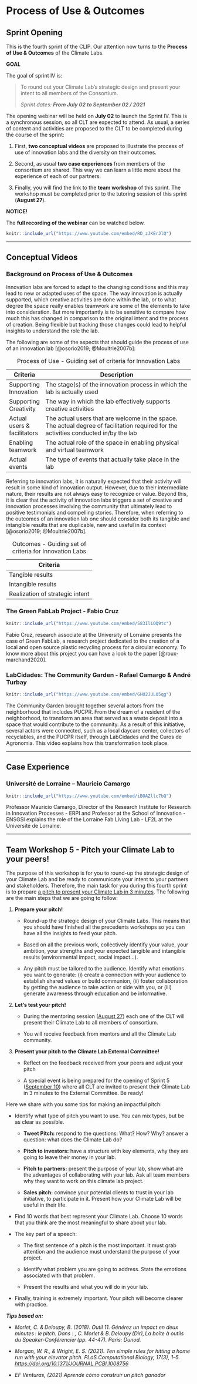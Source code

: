 # Process of Use & Outcomes {#sprint_4}

## Sprint Opening

This is the fourth sprint of the CLIP. Our attention now turns to the **Process of Use & Outcomes** of the Climate Labs.

::: {.infobox .goal data-latex="{.goal}"}
**GOAL**

The goal of sprint IV is:

> To round out your Climate Lab's strategic design and present your intent to all members of the Consortium.
>
> *Sprint dates: **From July 02 to September 02 / 2021***
:::

The opening webinar will be held on **July 02** to launch the Sprint IV. This is a synchronous session, so all CLT are expected to attend. As usual, a series of content and activities are proposed to the CLT to be completed during the course of the sprint:

1.  First, **two conceptual videos** are proposed to illustrate the process of use of innovation labs and the diversity on their outcomes.

2.  Second, as usual **two case experiences** from members of the consortium are shared. This way we can learn a little more about the experience of each of our partners.

3.  Finally, you will find the link to the **team workshop** of this sprint. The workshop must be completed prior to the tutoring session of this sprint (**August 27**).

::: {.infobox .tip data-latex="{.assignment}"}
**NOTICE!**

The **full recording of the webinar** can be watched below.
:::

```r
knitr::include_url("https://www.youtube.com/embed/RD_zJKErJlQ")
```

------------------------------------------------------------------------

## Conceptual Videos

### Background on Process of Use & Outcomes

Innovation labs are forced to adapt to the changing conditions and this may lead to new or adapted uses of the space. The way innovation is actually supported, which creative activities are done within the lab, or to what degree the space really enables teamwork are some of the elements to take into consideration. But more importantly is to be sensitive to compare how much this has changed in comparison to the original intent and the process of creation. Being flexible but tracking those changes could lead to helpful insights to understand the role the lab.

The following are some of the aspects that should guide the process of use of an innovation lab [@osorio2019; @Moultrie2007b]:

+-----------------------------+---------------------------------------------------------------------------------------------------------------------------------------+
| Criteria                    | Description                                                                                                                           |
+=============================+=======================================================================================================================================+
| Supporting Innovation       | The stage(s) of the innovation process in which the lab is actually used                                                              |
+-----------------------------+---------------------------------------------------------------------------------------------------------------------------------------+
| Supporting Creativity       | The way in which the lab effectively supports creative activities                                                                     |
+-----------------------------+---------------------------------------------------------------------------------------------------------------------------------------+
| Actual users & facilitators | The actual users that are welcome in the space. The actual degree of facilitation required for the activities conducted in/by the lab |
+-----------------------------+---------------------------------------------------------------------------------------------------------------------------------------+
| Enabling teamwork           | The actual role of the space in enabling physical and virtual teamwork                                                                |
+-----------------------------+---------------------------------------------------------------------------------------------------------------------------------------+
| Actual events               | The type of events that actually take place in the lab                                                                                |
+-----------------------------+---------------------------------------------------------------------------------------------------------------------------------------+

: Process of Use - Guiding set of criteria for Innovation Labs

Referring to innovation labs, it is naturally expected that their activity will result in some kind of innovation output. However, due to their intermediate nature, their results are not always easy to recognize or value. Beyond this, it is clear that the activity of innovation labs triggers a set of creative and innovation processes involving the community that ultimately lead to positive testimonials and compelling stories. Therefore, when referring to the outcomes of an innovation lab one should consider both its tangible and intangible results that are duplicable, new and useful in its context [@osorio2019; @Moultrie2007b].

| Criteria                        |
|---------------------------------|
| Tangible results                |
| Intangible results              |
| Realization of strategic intent |

: Outcomes - Guiding set of criteria for Innovation Labs

### The Green FabLab Project - Fabio Cruz

```r
knitr::include_url("https://www.youtube.com/embed/S83IliOQ9tc")
```

Fabio Cruz, research associate at the University of Lorraine presents the case of Green FabLab, a research project dedicated to the creation of a local and open source plastic recycling process for a circular economy. To know more about this project you can have a look to the paper [@roux-marchand2020].

### LabCidades: The Community Garden - Rafael Camargo & André Turbay

```r
knitr::include_url("https://www.youtube.com/embed/GHU2JULU5qg")
```

The Community Garden brought together several actors from the neighborhood that includes PUCPR. From the dream of a resident of the neighborhood, to transform an area that served as a waste deposit into a space that would contribute to the community. As a result of this initiative, several actors were connected, such as a local daycare center, collectors of recyclables, and the PUCPR itself, through LabCidades and the Curos de Agronomia. This video explains how this transformation took place.

------------------------------------------------------------------------

## Case Experience

### Université de Lorraine -- Mauricio Camargo

```r
knitr::include_url("https://www.youtube.com/embed/iBOAZllc7bQ")
```

Professor Mauricio Camargo, Director of the Research Institute for Research in Innovation Processes - ERPI and Professor at the School of Innovation - ENSGSI explains the role of the Lorraine Fab Living Lab - LF2L at the Université de Lorraine.

------------------------------------------------------------------------

## Team Workshop 5 - Pitch your Climate Lab to your peers!

The purpose of this workshop is for you to round-up the strategic design of your Climate Lab and be ready to communicate your intent to your partners and stakeholders. Therefore, the main task for you during this fourth sprint is to prepare [a pitch to present your Climate Lab in 3 minutes]{.ul}. The following are the main steps that we are going to follow:

1.  **Prepare your pitch!**

    -   Round-up the strategic design of your Climate Labs. This means that you should have finished all the precedents workshops so you can have all the insights to feed your pitch.

    -   Based on all the previous work, collectively identify your value, your ambition, your strengths and your expected tangible and intangible results (environmental impact, social impact...).

    -   Any pitch must be tailored to the audience. Identify what emotions you want to generate: (i) create a connection with your audience to establish shared values or build communion, (ii) foster collaboration by getting the audience to take action or side with you, or (iii) generate awareness through education and be informative.

2.  **Let's test your pitch!**

    -   During the mentoring session ([August 27]{.ul}) each one of the CLT will present their Climate Lab to all members of consortium.

    -   You will receive feedback from mentors and all the Climate Lab community.

3.  **Present your pitch to the Climate Lab External Committee!**

    -   Reflect on the feedback received from your peers and adjust your pitch

    -   A special event is being prepared for the opening of Sprint 5 ([September 10]{.ul}) where all CLT are invited to present their Climate Lab in 3 minutes to the External Committee. Be ready!

Here we share with you some tips for making an impactful pitch:

-   Identify what type of pitch you want to use. You can mix types, but be as clear as possible.

    -   **Tweet Pitch:** respond to the questions: What? How? Why? answer a question: what does the Climate Lab do?

    -   **Pitch to investors:** have a structure with key elements, why they are going to leave their money in your lab.

    -   **Pitch to partners:** present the purpose of your lab, show what are the advantages of collaborating with your lab. Ask all team members why they want to work on this climate lab project.

    -   **Sales pitch:** convince your potential clients to trust in your lab initiative, to participate in it. Present how your Climate Lab will be useful in their life.

-   Find 10 words that best represent your Climate Lab. Choose 10 words that you think are the most meaningful to share about your lab.

-   The key part of a speech:

    -   The first sentence of a pitch is the most important. It must grab attention and the audience must understand the purpose of your project.  

    -   Identify what problem you are going to address. State the emotions associated with that problem.

    -   Present the results and what you will do in your lab.

-   Finally, training is extremely important. Your pitch will become clearer with practice.

***Tips based on:***

-   *Morlet, C. & Deloupy, B. (2018). Outil 11. Générez un impact en deux minutes : le pitch. Dans : , C. Morlet & B. Deloupy (Dir), La boîte à outils du Speaker-Conférencier (pp. 44-47). Paris: Dunod.*

-   *Morgan, W. R., & Wright, E. S. (2021). Ten simple rules for hitting a home run with your elevator pitch. PLoS Computational Biology, 17(3), 1--5. <https://doi.org/10.1371/JOURNAL.PCBI.1008756>*

-   *EF Venturas, (2021) Aprende cómo construir un pitch ganador*
